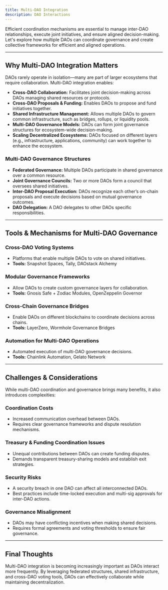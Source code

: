 ```yaml
---
title: Multi-DAO Integration
description: DAO Interactions
---
```


Efficient coordination mechanisms are essential to manage inter-DAO relationships, execute joint initiatives, and ensure aligned decision-making. Let's explore how multiple DAOs can coordinate governance and create collective frameworks for efficient and aligned operations.  

---

## **Why Multi-DAO Integration Matters**  

DAOs rarely operate in isolation—many are part of larger ecosystems that require collaboration. Multi-DAO integration enables:  

- **Cross-DAO Collaboration:** Facilitates joint decision-making across DAOs managing shared resources or protocols.  
- **Cross-DAO Proposals & Funding:** Enables DAOs to propose and fund initiatives together.  
- **Shared Infrastructure Management:** Allows multiple DAOs to govern common infrastructure, such as bridges, rollups, or liquidity pools.  
- **Multi-DAO Governance Models:** DAOs can form joint governance structures for ecosystem-wide decision-making.  
- **Scaling Decentralized Ecosystems:** DAOs focused on different layers (e.g., infrastructure, applications, community) can work together to enhance the ecosystem.  

### **Multi-DAO Governance Structures**  

- **Federated Governance:** Multiple DAOs participate in shared governance over a common resource.  
- **Joint Governance Councils:** Two or more DAOs form a council that oversees shared initiatives.  
- **Inter-DAO Proposal Execution:** DAOs recognize each other’s on-chain proposals and execute decisions based on mutual governance outcomes.
- **DAO Delegation:** A DAO delegates to other DAOs specific responsibilities.  

---

## **Tools & Mechanisms for Multi-DAO Governance**  

### **Cross-DAO Voting Systems**  
- Platforms that enable multiple DAOs to vote on shared initiatives.  
- **Tools:** Snapshot Spaces, Tally, DAOstack Alchemy  

### **Modular Governance Frameworks**  
- Allow DAOs to create custom governance layers for collaboration.  
- **Tools:** Gnosis Safe + Zodiac Modules, OpenZeppelin Governor  

### **Cross-Chain Governance Bridges**  
- Enable DAOs on different blockchains to coordinate decisions across chains.  
- **Tools:** LayerZero, Wormhole Governance Bridges  

### **Automation for Multi-DAO Operations**  
- Automated execution of multi-DAO governance decisions.  
- **Tools:** Chainlink Automation, Gelato Network  

---

## **Challenges & Considerations**  

While multi-DAO coordination and governance brings many benefits, it also introduces complexities:  

### **Coordination Costs**  
- Increased communication overhead between DAOs.  
- Requires clear governance frameworks and dispute resolution mechanisms.  

### **Treasury & Funding Coordination Issues**  
- Unequal contributions between DAOs can create funding disputes.  
- Demands transparent treasury-sharing models and establish exit strategies.  

### **Security Risks**  
- A security breach in one DAO can affect all interconnected DAOs.  
- Best practices include time-locked execution and multi-sig approvals for inter-DAO actions.  

### **Governance Misalignment**  
- DAOs may have conflicting incentives when making shared decisions.  
- Requires formal agreements and voting thresholds to ensure fair governance.  

---

## **Final Thoughts**  

Multi-DAO integration is becoming increasingly important as DAOs interact more frequently. By leveraging federated structures, shared infrastructure, and cross-DAO voting tools, DAOs can effectively collaborate while maintaining decentralization.

